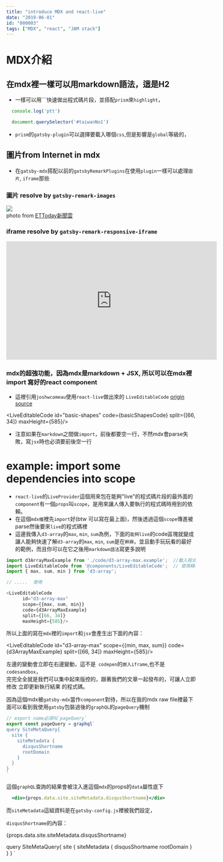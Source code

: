 ```yaml
---
title: "introduce MDX and react-live"
date: "2019-06-01"
id: "000003"
tags: ["MDX", "react", "JAM stack"]
---
```




# MDX介紹


## 在mdx裡一樣可以用markdown語法，這是H2

- 一樣可以用\`\`\`快速做出程式碼片段，並搭配`prism`來`highlight`，
``` javascript
  console.log('ptt')

  document.querySelector('#taiwanNo1')
```
- `prism`的`gatsby-plugin`可以選擇要載入哪個`css`,但是影響是`global`等級的，


## 圖片from Internet in mdx
- 在`gatsby-mdx`搭配以前的`gatsbyRemarkPlugins`在使用`plugin`一樣可以處理`圖片`, `iframe`那些

### 圖片  resolve by `gatsby-remark-images`
![](https://cdn2.ettoday.net/images/1338/1338728.jpg)  
photo from [ETToday新聞雲](https://www.ettoday.net/dalemon/post/22278)

### iframe resolve by `gatsby-remark-responsive-iframe`
<iframe width="560" height="315" src="https://www.youtube.com/embed/eVRXjoZfuls" frameborder="0" allow="autoplay; encrypted-media" allowfullscreen></iframe>

### mdx的超強功能，因為mdx是markdown + JSX, 所以可以在mdx裡import 寫好的react component
  - 這裡引用`joshwcomeau`使用`react-live`做出來的 `LiveEditableCode` [origin source](https://github.com/joshwcomeau/blog/blob/master/src/components/LiveEditableCode/LiveEditableCode.js)

<LiveEditableCode 
      id="basic-shapes"
      code={basicShapesCode}
      split={[66, 34]}
      maxHeight={585}/>

- 注意如果在`markdown`之間做`import`，前後都要空一行，不然mdx會parse失敗，寫`jsx`時也必須要前後空一行


<MainContentPagelevel />

  
# example: import some dependencies into scope
- `react-live`的`LiveProvider`這個用來包在能夠"live"的程式碼片段的最外面的`component`有一個`props`叫`scope`，是用來讓人傳入要執行的程式碼時用到的依賴。
- 在這個`mdx檔`裡先`import`好(btw 可以寫在最上面)，然後透過這個`scope`傳進被parse然後要來`live`的程式碼裡
- 這邊我傳入`d3-array`的`max`, `min`, `sum`為例，下面的`能夠live`的code區塊就變成讓人能夠快速了解`d3-array`的`max`, `min`, `sum`是在`幹麻`，並且動手玩玩看的最好的範例，而且你可以在它之後用`markdown語法`寫更多說明

``` javascript
import d3ArrayMaxExample from './code/d3-array-max.example';  //載入程式碼  就是一堆字串
import LiveEditableCode from '@components/LiveEditableCode';  // 使用精心做好的 LiveEditableCode component
import { max, sum, min } from 'd3-array';

// .....  使用

<LiveEditableCode 
      id="d3-array-max"
      scope={{max, sum, min}}
      code={d3ArrayMaxExample}
      split={[66, 34]}
      maxHeight={585}/>

```
所以上面的寫在`mdx`裡的`import`和`jsx`會產生出下面的內容：  

<LiveEditableCode 
      id="d3-array-max"
      scope={{min, max, sum}}
      code={d3ArrayMaxExample}
      split={[66, 34]}
      maxHeight={585}/>

左邊的變動會立即在右邊變動，這不是` codepen`的`嵌入iframe`,也不是`codesandbox`，  
完完全全就是我們可以集中起來版控的，跟著我們的文章一起發布的，可讓人立即修改 立即更新執行結果 的程式碼。

因為這個mdx被`gatsby-mdx`當作`component`對待，所以在我的mdx raw file裡最下面可以看到我使用`gatsby`包裝過後的`graphQL`的`pageQuery`機制
``` javascript
// export name必須叫`pageQuery`
export const pageQuery = graphql`
query SiteMetaQuery{
  site {
    siteMetadata {
      disqusShortname
      rootDomain
    }
  }
}
`
```

這個`graphQL`查詢的結果會被注入進這個`mdx`的props的`data`屬性底下
``` jsx
  <div>{props.data.site.siteMetadata.disqusShortname}</div>
```
而`siteMetadata`這組資料是在`gatsby-config.js`裡被我們設定，


`disqusShortname`的內容：

<div>{props.data.site.siteMetadata.disqusShortname}</div>

query SiteMetaQuery{
  site {
    siteMetadata {
      disqusShortname
      rootDomain
    }
  }
}
`

